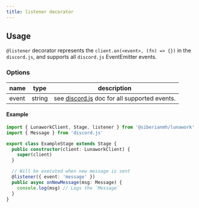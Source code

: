 ```yaml
---
title: listener decorator
---
```


## Usage

`@listener` decorator represents the `client.on(<event>, (fn) => {})` in the
`discord.js`, and supports all `discord.js` EventEmitter events.

### Options

| name  | type   | description                                                                                                                     |
| ----- | ------ | ------------------------------------------------------------------------------------------------------------------------------- |
| event | string | see [discord.js](https://discord.js.org/#/docs/main/stable/class/Client?scrollTo=e-channelCreate) doc for all supported events. |

#### Example

```typescript
import { LunaworkClient, Stage, listener } from '@siberianmh/lunawork'
import { Message } from 'discord.js'

export class ExampleStage extends Stage {
  public constructor(client: LunaworkClient) {
    super(client)
  }

  // Will be executed when new message is sent
  @listener({ event: 'message' })
  public async onNewMessage(msg: Message) {
    console.log(msg) // Logs the `Message`
  }
}
```
